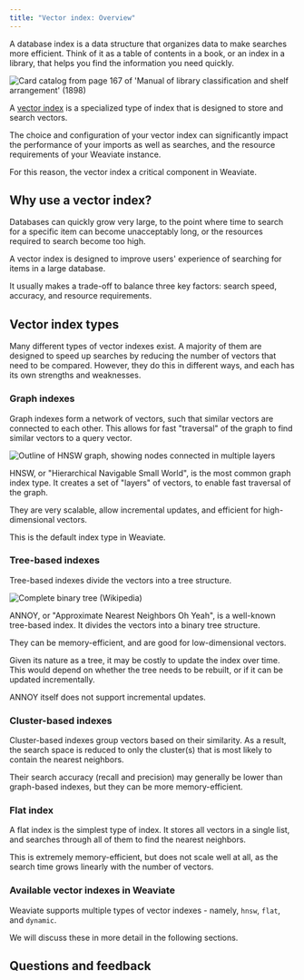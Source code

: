 ```yaml
---
title: "Vector index: Overview"
---
```



A database index is a data structure that organizes data to make searches more efficient. Think of it as a table of contents in a book, or an index in a library, that helps you find the information you need quickly.

<div class="academy-img-md">
  <img
    src="https://upload.wikimedia.org/wikipedia/commons/3/32/Card_catalog_from_page_167_of_%22Manual_of_library_classification_and_shelf_arrangement%22_%281898%29.jpg"
    alt="Card catalog from page 167 of 'Manual of library classification and shelf arrangement' (1898)"
  />
</div>

A [vector index](/docs/weaviate/concepts/indexing/vector-index.md) is a specialized type of index that is designed to store and search vectors.

The choice and configuration of your vector index can significantly impact the performance of your imports as well as searches, and the resource requirements of your Weaviate instance.

For this reason, the vector index a critical component in Weaviate.

## <i class="fa-solid fa-square-chevron-right"></i> Why use a vector index?

Databases can quickly grow very large, to the point where time to search for a specific item can become unacceptably long, or the resources required to search become too high.

A vector index is designed to improve users' experience of searching for items in a large database.

It usually makes a trade-off to balance three key factors: search speed, accuracy, and resource requirements.

## <i class="fa-solid fa-square-chevron-right"></i> Vector index types

Many different types of vector indexes exist. A majority of them are designed to speed up searches by reducing the number of vectors that need to be compared. However, they do this in different ways, and each has its own strengths and weaknesses.

### <i class="fa-solid fa-chalkboard"></i> Graph indexes

Graph indexes form a network of vectors, such that similar vectors are connected to each other. This allows for fast "traversal" of the graph to find similar vectors to a query vector.


<div class="academy-img-md">
  <img src={HNSWDiagram} alt="Outline of HNSW graph, showing nodes connected in multiple layers"/>
</div>

HNSW, or "Hierarchical Navigable Small World", is the most common graph index type. It creates a set of "layers" of vectors, to enable fast traversal of the graph.

They are very scalable, allow incremental updates, and efficient for high-dimensional vectors.

This is the default index type in Weaviate.

### <i class="fa-solid fa-chalkboard"></i> Tree-based indexes

Tree-based indexes divide the vectors into a tree structure.

<div class="academy-img-sm">
  <img
    src="https://upload.wikimedia.org/wikipedia/commons/4/46/Complete_binary.svg"
    alt="Complete binary tree (Wikipedia)"
  />
</div>

ANNOY, or "Approximate Nearest Neighbors Oh Yeah", is a well-known tree-based index. It divides the vectors into a binary tree structure.

They can be memory-efficient, and are good for low-dimensional vectors.

Given its nature as a tree, it may be costly to update the index over time. This would depend on whether the tree needs to be rebuilt, or if it can be updated incrementally.

ANNOY itself does not support incremental updates.

### <i class="fa-solid fa-chalkboard"></i> Cluster-based indexes

Cluster-based indexes group vectors based on their similarity. As a result, the search space is reduced to only the cluster(s) that is most likely to contain the nearest neighbors.

Their search accuracy (recall and precision) may generally be lower than graph-based indexes, but they can be more memory-efficient.

### <i class="fa-solid fa-chalkboard"></i> Flat index

A flat index is the simplest type of index. It stores all vectors in a single list, and searches through all of them to find the nearest neighbors.

This is extremely memory-efficient, but does not scale well at all, as the search time grows linearly with the number of vectors.

### <i class="fa-solid fa-chalkboard"></i> Available vector indexes in Weaviate

Weaviate supports multiple types of vector indexes - namely, `hnsw`, `flat`, and `dynamic`.

We will discuss these in more detail in the following sections.

## Questions and feedback


<DocsFeedback/>

